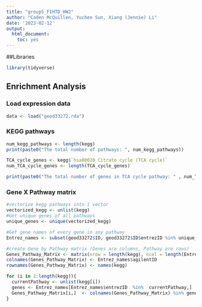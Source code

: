 ```yaml
---
title: "group5_FIHTD_HW2"
author: "Caden McQuillen, Yuchen Sun, Xiang (Jennie) Li"
date: '2023-02-12'
output:
  html_document:
    toc: yes
---
```



##Libraries
```r
library(tidyverse)
```

## Enrichment Analysis

### Load expression data
```r
data <- load("geod33272.rda")

```
### KEGG pathways
```r
num_kegg_pathways <- length(kegg)
print(paste0("The total number of pathways: ", num_kegg_pathways))

TCA_cycle_genes <- kegg$`hsa00020 Citrate cycle (TCA cycle)`
num_TCA_cycle_genes <- length(TCA_cycle_genes)

print(paste0("The total number of genes in TCA cycle pathway: " , num_TCA_cycle_genes))
```

### Gene X Pathway matrix
```r
#vectorize kegg pathways into 1 vector
vectorized_kegg <- unlist(kegg)
#Get unique genes of all pathways
unique_genes <- unique(vectorized_kegg)

#Get gene names of every gene in any pathway
Entrez_names <- subset(geod33272$ID, geod33272$ID$entrezID %in% unique_genes)

#create Gene by Pathway matrix (Genes are columns, Pathway are rows)
Genes_Pathway_Matrix <- matrix(nrow = length(kegg), ncol = length(Entrez_names$agilentID))
colnames(Genes_Pathway_Matrix) <- Entrez_names$agilentID
rownames(Genes_Pathway_Matrix) <- names(kegg)

for (i in 1:length(kegg)){
  currentPathway <- unlist(kegg[i])
  genes <- Entrez_names[Entrez_names$entrezID  %in%  currentPathway,]
  Genes_Pathway_Matrix[i,]  <- colnames(Genes_Pathway_Matrix) %in% genes$agilentID
}



```

